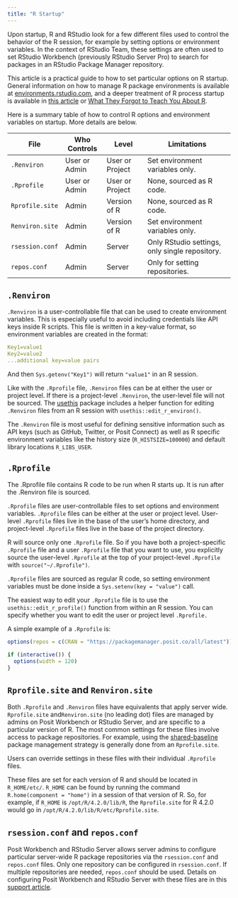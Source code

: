 ```yaml
---
title: "R Startup"
---
```


Upon startup, R and RStudio look for a few different files used to control the behavior of the R session, for example by setting options or environment variables. In the context of RStudio Team, these settings are often used to set RStudio Workbench (previously RStudio Server Pro) to search for packages in an RStudio Package Manager repository.

This article is a practical guide to how to set particular options on R startup. General information on how to manage R package environments is available at [environments.rstudio.com](https://environments.rstudio.com/), and a deeper treatment of R process startup is available in [this article](https://rviews.rstudio.com/2017/04/19/r-for-enterprise-understanding-r-s-startup/) or [What They Forgot to Teach You About R](https://rstats.wtf/r-startup.html).

Here is a summary table of how to control R options and environment variables on startup. More details are below.

| File            | Who Controls  | Level           | Limitations                                    |
|--------------|--------------|--------------|-------------------------------|
| `.Renviron`     | User or Admin | User or Project | Set environment variables only.                |
| `.Rprofile`     | User or Admin | User or Project | None, sourced as R code.                       |
| `Rprofile.site` | Admin         | Version of R    | None, sourced as R code.                       |
| `Renviron.site` | Admin         | Version of R    | Set environment variables only.                |
| `rsession.conf` | Admin         | Server          | Only RStudio settings, only single repository. |
| `repos.conf`    | Admin         | Server          | Only for setting repositories.                 |

## `.Renviron`

`.Renviron` is a user-controllable file that can be used to create environment variables. This is especially useful to avoid including credentials like API keys inside R scripts. This file is written in a key-value format, so environment variables are created in the format:

``` yaml
Key1=value1
Key2=value2
...additional key=value pairs
```

And then `Sys.getenv("Key1")` will return `"value1"` in an R session.

Like with the `.Rprofile` file, `.Renviron` files can be at either the user or project level. If there is a project-level `.Renviron`, the user-level file will not be sourced. The [usethis](https://usethis.r-lib.org/) package includes a helper function for editing `.Renviron` files from an R session with `usethis::edit_r_environ()`.

The `.Renviron` file is most useful for defining sensitive information such as API keys (such as GitHub, Twitter, or Posit Connect) as well as R specific environment variables like the history size (`R_HISTSIZE=100000`) and default library locations `R_LIBS_USER`.

## `.Rprofile`

The .Rprofile file contains R code to be run when R starts up. It is run after the .Renviron file is sourced.

`.Rprofile` files are user-controllable files to set options and environment variables. `.Rprofile` files can be either at the user or project level. User-level `.Rprofile` files live in the base of the user's home directory, and project-level `.Rprofile` files live in the base of the project directory.

R will source only one `.Rprofile` file. So if you have both a project-specific `.Rprofile` file and a user `.Rprofile` file that you want to use, you explicitly source the user-level `.Rprofile` at the top of your project-level `.Rprofile` with `source("~/.Rprofile")`.

`.Rprofile` files are sourced as regular R code, so setting environment variables must be done inside a `Sys.setenv(key = "value")` call.

The easiest way to edit your `.Rprofile` file is to use the `usethis::edit_r_profile()` function from within an R session. You can specify whether you want to edit the user or project level `.Rprofile.`

A simple example of a `.Rprofile` is:

``` r
options(repos = c(CRAN = "https://packagemanager.posit.co/all/latest"))

if (interactive()) {
  options(width = 120)
}
```

## `Rprofile.site` and `Renviron.site`

Both `.Rprofile` and `.Renviron` files have equivalents that apply server wide. `Rprofile.site` and`Renviron.site` (no leading dot) files are managed by admins on Posit Workbench or RStudio Server, and are specific to a particular version of R. The most common settings for these files involve access to package repositories. For example, using the [shared-baseline](https://environments.rstudio.com/shared.html) package management strategy is generally done from an `Rprofile.site`.

Users can override settings in these files with their individual `.Rprofile` files.

These files are set for each version of R and should be located in `R_HOME/etc/`. `R_HOME` can be found by running the command `R.home(component = "home")` in a session of that version of R. So, for example, if `R_HOME` is `/opt/R/4.2.0/lib/R`, the `Rprofile.site` for R 4.2.0 would go in `/opt/R/4.2.0/lib/R/etc/Rprofile.site`.

## `rsession.conf` and `repos.conf`

Posit Workbench and RStudio Server allows server admins to configure particular server-wide R package repositories via the `rsession.conf` and `repos.conf` files. Only one repository can be configured in `rsession.conf`. If multiple repositories are needed, `repos.conf` should be used. Details on configuring Posit Workbench and RStudio Server with these files are in this [support article](https://support.rstudio.com/hc/en-us/articles/360009863114).
